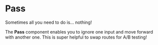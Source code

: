 
# Pass

Sometimes all you need to do is… nothing!

The **Pass** component enables you to ignore one input and move forward with another one. This is super helpful to swap routes for A/B testing!

<div
  style={{ marginBottom: "20px", display: "flex", justifyContent: "center" }}
>
  <ReactPlayer playing controls url="/videos/pass.mp4" />
</div>
